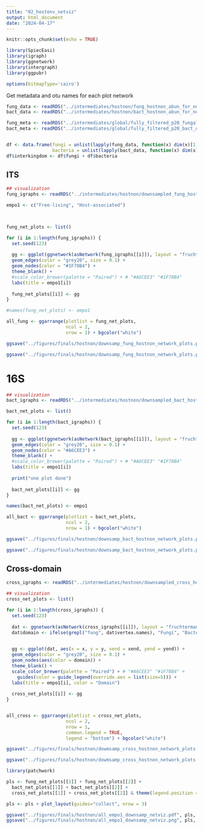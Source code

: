 ```yaml
---
title: "02_hostenv_netviz"
output: html_document
date: "2024-04-17"
---
```


```r
knitr::opts_chunk$set(echo = TRUE)
```

```r
library(SpiecEasi)
library(igraph)
library(ggnetwork)
library(intergraph)
library(ggpubr)

options(bitmapType='cairo')

```

Get metadata and otu names for each plot network

```r
fung_data <- readRDS("../intermediates/hostnon/fung_hostnon_abun_for_networks.rds")  
bact_data <- readRDS("../intermediates/hostnon/bact_hostnon_abun_for_networks.rds")

fung_meta <- readRDS("../intermediates/global/fully_filtered_p20_fungal_otu_metadata_matched_up.rds")
bact_meta <- readRDS("../intermediates/global/fully_filtered_p20_bact_otu_metadata_matched_up.rds")


df <- data.frame(fungi = unlist(lapply(fung_data, function(x) dim(x)[1])),
                 bacteria = unlist(lapply(bact_data, function(x) dim(x)[1])))
df$interkingdom <- df$fungi + df$bacteria

```

## ITS

```r

## visualization
fung_igraphs <- readRDS("../intermediates/hostnon/downsampled_fung_hostnon_network.rds")

empo1 <- c("Free-living", "Host-associated")


 
fung_net_plots <- list()

for (i in 1:length(fung_igraphs)) {
  set.seed(123)
  
  gg <- ggplot(ggnetwork(asNetwork(fung_igraphs[[i]]), layout = "fruchtermanreingold"), aes(x = x, y = y, xend = xend, yend = yend)) +
  geom_edges(color = "grey20", size = 0.1) +
  geom_nodes(color = "#1F78B4") +
  theme_blank() +
  #scale_color_brewer(palette = "Paired") + # "#A6CEE3" "#1F78B4"
  labs(title = empo1[i])
  
  fung_net_plots[[i]] <- gg
}

#names(fung_net_plots) <- empo1

all_fung <- ggarrange(plotlist = fung_net_plots,
                      ncol = 2,
                      nrow = 1) + bgcolor("white")

ggsave("../figures/finals/hostnon/downsamp_fung_hostnon_network_plots.png", all_fung, width=12.5, height=6)

ggsave("../figures/finals/hostnon/downsamp_fung_hostnon_network_plots.pdf", all_fung, width=12.5, height=6)

```

# 16S

```r
## visualization
bact_igraphs <- readRDS("../intermediates/hostnon/downsampled_bact_hostnon_network.rds")

bact_net_plots <- list()

for (i in 1:length(bact_igraphs)) {
  set.seed(123)
  
  gg <- ggplot(ggnetwork(asNetwork(bact_igraphs[[i]]), layout = "fruchtermanreingold"), aes(x = x, y = y, xend = xend, yend = yend)) +
  geom_edges(color = "grey20", size = 0.1) +
  geom_nodes(color = "#A6CEE3") +
  theme_blank() +
  #scale_color_brewer(palette = "Paired") + # "#A6CEE3" "#1F78B4"
  labs(title = empo1[i])
  
  print("one plot done")
  
  bact_net_plots[[i]] <- gg
}

names(bact_net_plots) <- empo1

all_bact <- ggarrange(plotlist = bact_net_plots,
                      ncol = 2,
                      nrow = 1) + bgcolor("white")

ggsave("../figures/finals/hostnon/downsamp_bact_hostnon_network_plots.png", all_bact, width=12.5, height=6)

ggsave("../figures/finals/hostnon/downsamp_bact_hostnon_network_plots.pdf", all_bact, width=12.5, height=6)

```

## Cross-domain

```r
cross_igraphs <- readRDS("../intermediates/hostnon/downsampled_cross_hostnon_network.rds")

## visualization
cross_net_plots <- list()

for (i in 1:length(cross_igraphs)) {
  set.seed(123)
  
  dat <- ggnetwork(asNetwork(cross_igraphs[[i]]), layout = "fruchtermanreingold")
  dat$domain <- ifelse(grepl("fung", dat$vertex.names), "Fungi", "Bacteria")

  
  gg <- ggplot(dat, aes(x = x, y = y, xend = xend, yend = yend)) +
  geom_edges(color = "grey20", size = 0.1) +
  geom_nodes(aes(color = domain)) +
  theme_blank() +
  scale_color_brewer(palette = "Paired") + # "#A6CEE3" "#1F78B4" +
    guides(color = guide_legend(override.aes = list(size=5))) +
  labs(title = empo1[i], color = "Domain")
  
  cross_net_plots[[i]] <- gg
}


all_cross <- ggarrange(plotlist = cross_net_plots,
                      ncol = 2,
                      nrow = 1,
                      common.legend = TRUE,
                      legend = "bottom") + bgcolor("white")

ggsave("../figures/finals/hostnon/dowmsamp_cross_hostnon_network_plots.png",all_cross, width=13, height=6.5)

ggsave("../figures/finals/hostnon/dowmsamp_cross_hostnon_network_plots.pdf",all_cross, width=13, height=6.5)

```

```r
library(patchwork)

pls <- fung_net_plots[[1]] + fung_net_plots[[2]] +
  bact_net_plots[[1]] + bact_net_plots[[2]] +
  cross_net_plots[[1]] + cross_net_plots[[2]] & theme(legend.position = "bottom")

pls <- pls + plot_layout(guides="collect", nrow = 3)

ggsave("../figures/finals/hostnon/all_empo1_downsamp_netviz.pdf", pls, width = 13, height = 18)
ggsave("../figures/finals/hostnon/all_empo1_downsamp_netviz.png", pls,  width = 13, height = 18)

```




